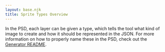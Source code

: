 ```yaml
---
layout: base.njk
title: Sprite Types Overview
---
```


In the PSD, each layer can be given a type, which tells the tool what kind of image to create and how it should be represented in the JSON. For more information on how to properly name these in the PSD, check out the [Generator README](https://github.com/laffan/psd-to-phaser/generator/README.md).
